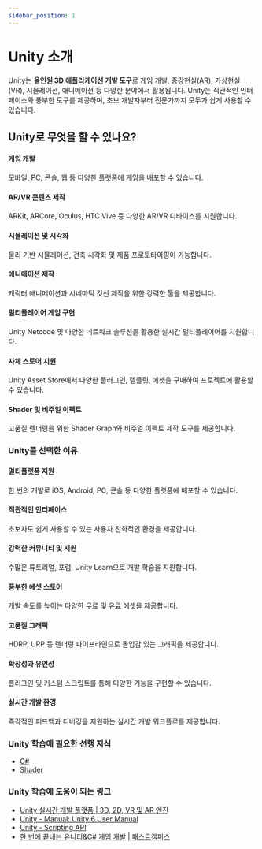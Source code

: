 ```yaml
---
sidebar_position: 1
---
```


# Unity 소개

Unity는 **올인원 3D 애플리케이션 개발 도구**로 게임 개발, 증강현실(AR), 가상현실(VR), 시뮬레이션, 애니메이션 등 다양한 분야에서 활용됩니다. Unity는 직관적인 인터페이스와 풍부한 도구를 제공하며, 초보 개발자부터 전문가까지 모두가 쉽게 사용할 수 있습니다.

## Unity로 무엇을 할 수 있나요?

#### 게임 개발

모바일, PC, 콘솔, 웹 등 다양한 플랫폼에 게임을 배포할 수 있습니다.

#### AR/VR 콘텐츠 제작

ARKit, ARCore, Oculus, HTC Vive 등 다양한 AR/VR 디바이스를 지원합니다.

#### 시뮬레이션 및 시각화

물리 기반 시뮬레이션, 건축 시각화 및 제품 프로토타이핑이 가능합니다.

#### 애니메이션 제작

캐릭터 애니메이션과 시네마틱 컷신 제작을 위한 강력한 툴을 제공합니다.

#### 멀티플레이어 게임 구현

Unity Netcode 및 다양한 네트워크 솔루션을 활용한 실시간 멀티플레이어를 지원합니다.

#### 자체 스토어 지원

Unity Asset Store에서 다양한 플러그인, 템플릿, 에셋을 구매하여 프로젝트에 활용할 수 있습니다.

#### Shader 및 비주얼 이펙트

고품질 렌더링을 위한 Shader Graph와 비주얼 이펙트 제작 도구를 제공합니다.

### Unity를 선택한 이유

#### 멀티플랫폼 지원

한 번의 개발로 iOS, Android, PC, 콘솔 등 다양한 플랫폼에 배포할 수 있습니다.

#### 직관적인 인터페이스

초보자도 쉽게 사용할 수 있는 사용자 친화적인 환경을 제공합니다.

#### 강력한 커뮤니티 및 지원

수많은 튜토리얼, 포럼, Unity Learn으로 개발 학습을 지원합니다.

#### 풍부한 에셋 스토어

개발 속도를 높이는 다양한 무료 및 유료 에셋을 제공합니다.

#### 고품질 그래픽

HDRP, URP 등 렌더링 파이프라인으로 몰입감 있는 그래픽을 제공합니다.

#### 확장성과 유연성

플러그인 및 커스텀 스크립트를 통해 다양한 기능을 구현할 수 있습니다.

#### 실시간 개발 환경

즉각적인 피드백과 디버깅을 지원하는 실시간 개발 워크플로를 제공합니다.

### Unity 학습에 필요한 선행 지식

- [C#](./../c-sharp/intro)
- [Shader](./../shader/intro)

### Unity 학습에 도움이 되는 링크

- [Unity 실시간 개발 플랫폼 | 3D, 2D, VR 및 AR 엔진](https://unity.com/kr)
- [Unity - Manual: Unity 6 User Manual](https://docs.unity3d.com/Manual/index.html)
- [Unity - Scripting API](https://docs.unity3d.com/ScriptReference/index.html)
- [한 번에 끝내는 유니티&C# 게임 개발 | 패스트캠퍼스](https://fastcampus.co.kr/dev_online_unitygame)
